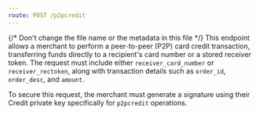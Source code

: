 ```yaml
---
route: POST /p2pcredit
---
```





{/* Don't change the file name or the metadata in this file */}
This endpoint allows a merchant to perform a peer-to-peer (P2P) card credit transaction, transferring funds directly to a recipient's card number or a stored receiver token. The request must include either `receiver_card_number` or `receiver_rectoken`, along with transaction details such as `order_id`, `order_desc`, and `amount`.

To secure this request, the merchant must generate a signature using their Credit private key specifically for `p2pcredit` operations.

